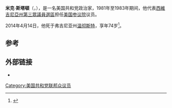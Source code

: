 {{Infobox Congressman
| name         = 米克·斯塔頓
| birth_name   = David Michael Staton
| image name   = Mick Staton.png
| image_size   = 200px
| birth_date   = {{Birth date|1940|02|11}}
| death_date   = {{Death date and age|2014|04|14|1940|02|11}}
| birth_place  = [[西弗吉尼亚州|西弗吉尼亚州]][[帕克斯堡|帕克斯堡]]
| death_place  = [[弗吉尼亚州|弗吉尼亚州]][[温彻斯特|温彻斯特]]
| alma_mater   = [[康科德学院|康科德学院]]
| state        = [[西弗吉尼亚州|西弗吉尼亚州]]
| district     = [[西維吉尼亞州第三眾議員選區|西維吉尼亞州第三眾議員選區]]
| term_start   = 1981年1月3日
| term_end     = 1983年1月3日
| preceded     = {{link-en|约翰·G·哈钦松|John G. Hutchinson}}
| succeeded    = {{link-en|鲍勃·怀斯|Bob Wise}}
| party        = [[美国共和党|美国共和党]]
| allegiance   = {{USA}}
| branch       = [[美国陆军国民警卫队|美国陆军国民警卫队]]
| serviceyears = 1957–1965
}}
'''米克·斯塔頓'''（{{lang-en|David Michael Staton, Mick Staton}}，{{bd|1940年|2月11日|2014年|4月14日|catIdx=Staton}}），是一名美国共和党政治家，1981年至1983年期间，他代表[[西維吉尼亞州第三眾議員選區|西維吉尼亞州第三眾議員選區]]担任[[美国参议院|美国参议院]]议员。

2014年4月14日，他死于弗吉尼亚州[[温彻斯特|温彻斯特]]，享年74岁<ref>{{Cite web|url=http://www.journal-news.net/page/content.detail/id/607750/W-Va--GOP-says-former-U-S--Rep--Staton-has-died.html|title=W.Va. GOP says former U.S. Rep. Staton has died|work=The Journal|publisher=[[Associated_Press|Associated Press]]|date=April 15, 2014|accessdate=April 16, 2014|deadurl=yes|archiveurl=https://web.archive.org/web/20140416183908/http://www.journal-news.net/page/content.detail/id/607750/W-Va--GOP-says-former-U-S--Rep--Staton-has-died.html|archivedate=2014年4月16日}}</ref>。

==参考==
{{Reflist}}

==外部链接==
* {{CongBio|S000818}}

{{DEFAULTSORT:Staton, Mick}}
[[Category:美国共和党联邦众议员|Category:美国共和党联邦众议员]]